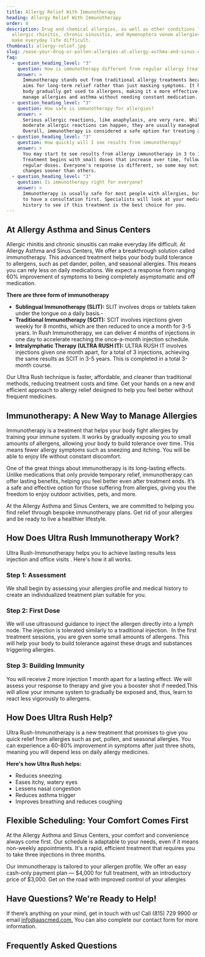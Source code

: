 ```yaml
---
title: Allergy Relief With Immunotherapy
heading: Allergy Relief With Immunotherapy
order: 0
description: Drug and chemical allergies, as well as other conditions like
  allergic rhinitis, chronic sinusitis, and Hymenoptera venom allergies, can
  make everyday life difficult.
thumbnail: allergy-relief.jpg
slug: /ease-your-drug-or-pollen-allergies-at-allergy-asthma-and-sinus-center-illinois/
faq:
  - question_heading_level: "3"
    question: How is immunotherapy different from regular allergy treatments?
    answer: >
      Immunotherapy stands out from traditional allergy treatments because it
      aims for long-term relief rather than just masking symptoms. It helps your
      body gradually get used to allergens, making it a more effective way to
      manage allergies and asthma without needing constant medication.
  - question_heading_level: "3"
    question: How safe is immunotherapy for allergies?
    answer: >
      Serious allergic reactions, like anaphylaxis, are very rare. While mild to
      moderate allergic reactions can happen, they are usually manageable.
      Overall, immunotherapy is considered a safe option for treating allergies.
  - question_heading_level: "3"
    question: How quickly will I see results from immunotherapy?
    answer: >
      You may start to see results from allergy immunotherapy in 3 to 12 months.
      Treatment begins with small doses that increase over time, followed by
      regular doses. Everyone's response is different, so some may notice
      changes sooner than others.
  - question_heading_level: "3"
    question: Is immunotherapy right for everyone?
    answer: >
      Immunotherapy is usually safe for most people with allergies, but you need
      to have a consultation first. Specialists will look at your medical
      history to see if this treatment is the best choice for you.
---
```

## At Allergy Asthma and Sinus Centers

Allergic rhinitis and chronic sinusitis can make everyday life difficult. At Allergy Asthma and Sinus Centers, We offer a breakthrough solution called immunotherapy. This advanced treatment helps your body build tolerance to allergens, such as pet dander, pollen, and seasonal allergies. This means you can rely less on daily medications. We expect a response from ranging 60% improvement of symptoms to being completely asymptomatic and off medication.

**There are three form of immunotherapy** 

- **Sublingual Immunotherapy (SLIT):** SLIT involves drops or tablets taken under the tongue on a daily basis.-
- **Traditional Immunotherapy (SCIT):** SCIT involves injections given weekly for 8 months, which are then reduced to once a month for 3-5 years. In Rush Immunotherapy, we can deliver 4 months of injections in one day to accelerate reaching the once-a-month injection schedule.
- **Intralymphatic Therapy (ULTRA RUSH IT):** ULTRA RUSH IT involves injections given one month apart, for a total of 3 injections, achieving the same results as SCIT in 3-5 years. This is completed in a total 3-month course.

Our Ultra Rush technique is faster, affordable, and cleaner than traditional methods, reducing treatment costs and time. Get your hands on a new and efficient approach to allergy relief designed to help you feel better without frequent medicines.

<ButtonList />

## Immunotherapy: A New Way to Manage Allergies

Immunotherapy is a treatment that helps your body fight allergies by training your immune system. It works by gradually exposing you to small amounts of allergens, allowing your body to build tolerance over time. This means fewer allergy symptoms such as sneezing and itching. You will be able to enjoy life without constant discomfort.

One of the great things about immunotherapy is its long-lasting effects. Unlike medications that only provide temporary relief, immunotherapy can offer lasting benefits, helping you feel better even after treatment ends. It’s a safe and effective option for those suffering from allergies, giving you the freedom to enjoy outdoor activities, pets, and more.

At the Allergy Asthma and Sinus Centers, we are committed to helping you find relief through bespoke immunotherapy plans. Get rid of your allergies and be ready to live a healthier lifestyle. 

## How Does Ultra Rush Immunotherapy Work?

Ultra Rush-Immunotherapy helps you to achieve lasting results less injection and office visits . Here's how it all works.

### Step 1: Assessment

We shall begin by assessing your allergies profile and medical history to create an individualized treatment plan suitable for you.

### Step 2: First Dose

We will use ultrasound guidance to inject the allergen directly into a lymph node. The injection is tolerated similarly to a traditional injection.  In the first treatment sessions, you are given some small amounts of allergens. This will help your body to build tolerance against these drugs and substances triggering allergies.

### Step 3: Building Immunity

You will receive 2 more injection 1 month apart for a lasting effect. We will assess your response to therapy and give you a booster shot if needed.This will allow your immune system to gradually be exposed and, thus, learn to react less vigorously to allergens.

## How Does Ultra Rush Help?

Ultra Rush-Immunotherapy is a new treatment that promises to give you quick relief from allergies such as pet, pollen, and seasonal allergies. You can experience a 60-80% improvement in symptoms after just three shots, meaning you will depend less on daily allergy medicines.

**Here's how Ultra Rush helps:**

- Reduces sneezing
- Eases itchy, watery eyes
- Lessens nasal congestion
- Reduces asthma trigger
- Improves breathing and reduces coughing

## Flexible Scheduling: Your Comfort Comes First

At the Allergy Asthma and Sinus Centers, your comfort and convenience always come first. Our schedule is adaptable to your needs, even if it means non-weekly appointments. It's a rapid, efficient treatment that requires you to take three injections in three months. 

Our immunotherapy is tailored to your allergen profile. We offer an easy cash-only payment plan — $4,000 for full treatment, with an introductory price of $3,000. Get on the road with improved control of your allergies

## Have Questions? We're Ready to Help!

If there’s anything on your mind, get in touch with us! Call (815) 729 9900 or email [info@aascmed.com.](info@aascmed.com.) You can also complete our contact form for more information.

<ContactBanner />

## Frequently Asked Questions




